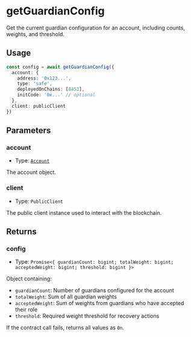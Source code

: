 # getGuardianConfig

Get the current guardian configuration for an account, including counts, weights, and threshold.

## Usage

```typescript
const config = await getGuardianConfig({
  account: {
    address: '0x123...',
    type: 'safe',
    deployedOnChains: [8453],
    initCode: '0x...' // optional
  },
  client: publicClient
})
```

## Parameters

### account

- Type: [`Account`](/module-sdk/glossary/types.mdx#account)

The account object.

### client

- Type: `PublicClient`

The public client instance used to interact with the blockchain.

## Returns

### config

- Type: `Promise<{ guardianCount: bigint; totalWeight: bigint; acceptedWeight: bigint; threshold: bigint }>`

Object containing:
- `guardianCount`: Number of guardians configured for the account
- `totalWeight`: Sum of all guardian weights
- `acceptedWeight`: Sum of weights from guardians who have accepted their role
- `threshold`: Required weight threshold for recovery actions

If the contract call fails, returns all values as `0n`.